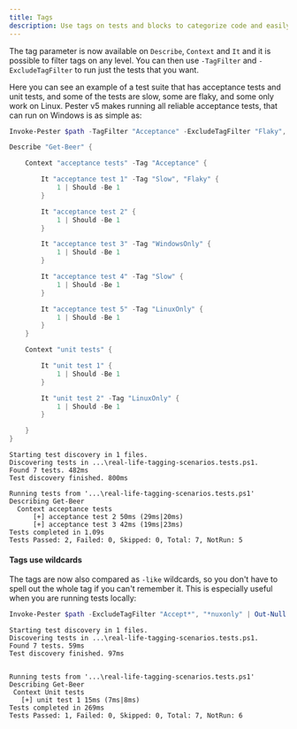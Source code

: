 ```yaml
---
title: Tags
description: Use tags on tests and blocks to categorize code and easily choose which tests to run with simple parameters
---
```


The tag parameter is now available on `Describe`, `Context` and `It` and it is possible to filter tags on any level. You can then use `-TagFilter` and `-ExcludeTagFilter` to run just the tests that you want.

Here you can see an example of a test suite that has acceptance tests and unit tests, and some of the tests are slow, some are flaky, and some only work on Linux. Pester v5 makes running all reliable acceptance tests, that can run on Windows is as simple as:


```powershell
Invoke-Pester $path -TagFilter "Acceptance" -ExcludeTagFilter "Flaky", "Slow", "LinuxOnly"
```

```powershell
Describe "Get-Beer" {

    Context "acceptance tests" -Tag "Acceptance" {

        It "acceptance test 1" -Tag "Slow", "Flaky" {
            1 | Should -Be 1
        }

        It "acceptance test 2" {
            1 | Should -Be 1
        }

        It "acceptance test 3" -Tag "WindowsOnly" {
            1 | Should -Be 1
        }

        It "acceptance test 4" -Tag "Slow" {
            1 | Should -Be 1
        }

        It "acceptance test 5" -Tag "LinuxOnly" {
            1 | Should -Be 1
        }
    }

    Context "unit tests" {

        It "unit test 1" {
            1 | Should -Be 1
        }

        It "unit test 2" -Tag "LinuxOnly" {
            1 | Should -Be 1
        }

    }
}
```

```
Starting test discovery in 1 files.
Discovering tests in ...\real-life-tagging-scenarios.tests.ps1.
Found 7 tests. 482ms
Test discovery finished. 800ms

Running tests from '...\real-life-tagging-scenarios.tests.ps1'
Describing Get-Beer
  Context acceptance tests
      [+] acceptance test 2 50ms (29ms|20ms)
      [+] acceptance test 3 42ms (19ms|23ms)
Tests completed in 1.09s
Tests Passed: 2, Failed: 0, Skipped: 0, Total: 7, NotRun: 5
```

#### Tags use wildcards

The tags are now also compared as `-like` wildcards, so you don't have to spell out the whole tag if you can't remember it. This is especially useful when you are running tests locally:

```powershell
Invoke-Pester $path -ExcludeTagFilter "Accept*", "*nuxonly" | Out-Null
```
```
Starting test discovery in 1 files.
Discovering tests in ...\real-life-tagging-scenarios.tests.ps1.
Found 7 tests. 59ms
Test discovery finished. 97ms


Running tests from '...\real-life-tagging-scenarios.tests.ps1'
Describing Get-Beer
 Context Unit tests
   [+] unit test 1 15ms (7ms|8ms)
Tests completed in 269ms
Tests Passed: 1, Failed: 0, Skipped: 0, Total: 7, NotRun: 6
```
